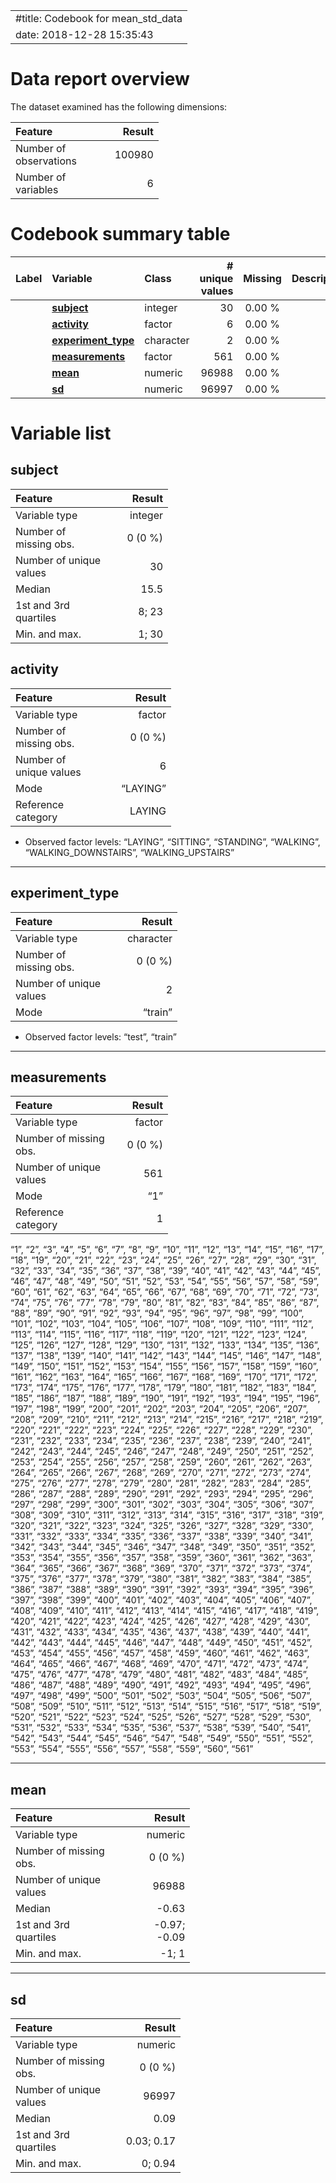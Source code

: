 -------
#title: Codebook for mean_std_data
date: 2018-12-28 15:35:43
---


# Data report overview
The dataset examined has the following dimensions:


---------------------------------
Feature                    Result
------------------------ --------
Number of observations     100980

Number of variables             6
---------------------------------




# Codebook summary table

-------------------------------------------------------------------------------
Label   Variable                 Class         # unique  Missing  Description  
                                                 values                        
------- ------------------------ ----------- ---------- --------- -------------
        **[subject]**            integer             30  0.00 %                

        **[activity]**           factor               6  0.00 %                

        **[experiment\_type]**   character            2  0.00 %                

        **[measurements]**       factor             561  0.00 %                

        **[mean]**               numeric          96988  0.00 %                

        **[sd]**                 numeric          96997  0.00 %                
-------------------------------------------------------------------------------




# Variable list
## subject

-----------------------------------
Feature                      Result
------------------------- ---------
Variable type               integer

Number of missing obs.      0 (0 %)

Number of unique values          30

Median                         15.5

1st and 3rd quartiles         8; 23

Min. and max.                 1; 30
-----------------------------------




## activity

------------------------------------
Feature                       Result
------------------------- ----------
Variable type                 factor

Number of missing obs.       0 (0 %)

Number of unique values            6

Mode                        "LAYING"

Reference category            LAYING
------------------------------------



- Observed factor levels: "LAYING", "SITTING", "STANDING", "WALKING", "WALKING_DOWNSTAIRS", "WALKING_UPSTAIRS"



---

## experiment\_type

-------------------------------------
Feature                        Result
------------------------- -----------
Variable type               character

Number of missing obs.        0 (0 %)

Number of unique values             2

Mode                          "train"
-------------------------------------



- Observed factor levels: "test", "train" 



---

## measurements

-----------------------------------
Feature                      Result
------------------------- ---------
Variable type                factor

Number of missing obs.      0 (0 %)

Number of unique values         561

Mode                            "1"

Reference category                1
-----------------------------------

"1", 
"2", "3", "4", "5", "6", "7", "8", "9", "10", "11", "12", "13", 
"14", "15", "16", "17", "18", "19", "20", "21", "22", "23", "24", 
"25", "26", "27", "28", "29", "30", "31", "32", "33", "34", "35", 
"36", "37", "38", "39", "40", "41", "42", "43", "44", "45", "46", 
"47", "48", "49", "50", "51", "52", "53", "54", "55", "56", "57", 
"58", "59", "60", "61", "62", "63", "64", "65", "66", "67", "68", 
"69", "70", "71", "72", "73", "74", "75", "76", "77", "78", "79", 
"80", "81", "82", "83", "84", "85", "86", "87", "88", "89", "90", 
"91", "92", "93", "94", "95", "96", "97", "98", "99", "100", 
"101", "102", "103", "104", "105", "106", "107", "108", "109", 
"110", "111", "112", "113", "114", "115", "116", "117", "118", 
"119", "120", "121", "122", "123", "124", "125", "126", "127", 
"128", "129", "130", "131", "132", "133", "134", "135", "136", 
"137", "138", "139", "140", "141", "142", "143", "144", "145", 
"146", "147", "148", "149", "150", "151", "152", "153", "154", 
"155", "156", "157", "158", "159", "160", "161", "162", "163", 
"164", "165", "166", "167", "168", "169", "170", "171", "172", 
"173", "174", "175", "176", "177", "178", "179", "180", "181", 
"182", "183", "184", "185", "186", "187", "188", "189", "190", 
"191", "192", "193", "194", "195", "196", "197", "198", "199", 
"200", "201", "202", "203", "204", "205", "206", "207", "208", 
"209", "210", "211", "212", "213", "214", "215", "216", "217", 
"218", "219", "220", "221", "222", "223", "224", "225", "226", 
"227", "228", "229", "230", "231", "232", "233", "234", "235", 
"236", "237", "238", "239", "240", "241", "242", "243", "244", 
"245", "246", "247", "248", "249", "250", "251", "252", "253", 
"254", "255", "256", "257", "258", "259", "260", "261", "262", 
"263", "264", "265", "266", "267", "268", "269", "270", "271", 
"272", "273", "274", "275", "276", "277", "278", "279", "280", 
"281", "282", "283", "284", "285", "286", "287", "288", "289", 
"290", "291", "292", "293", "294", "295", "296", "297", "298", 
"299", "300", "301", "302", "303", "304", "305", "306", "307", 
"308", "309", "310", "311", "312", "313", "314", "315", "316", 
"317", "318", "319", "320", "321", "322", "323", "324", "325", 
"326", "327", "328", "329", "330", "331", "332", "333", "334", 
"335", "336", "337", "338", "339", "340", "341", "342", "343", 
"344", "345", "346", "347", "348", "349", "350", "351", "352", 
"353", "354", "355", "356", "357", "358", "359", "360", "361", 
"362", "363", "364", "365", "366", "367", "368", "369", "370", 
"371", "372", "373", "374", "375", "376", "377", "378", "379", 
"380", "381", "382", "383", "384", "385", "386", "387", "388", 
"389", "390", "391", "392", "393", "394", "395", "396", "397", 
"398", "399", "400", "401", "402", "403", "404", "405", "406", 
"407", "408", "409", "410", "411", "412", "413", "414", "415", 
"416", "417", "418", "419", "420", "421", "422", "423", "424", 
"425", "426", "427", "428", "429", "430", "431", "432", "433", 
"434", "435", "436", "437", "438", "439", "440", "441", "442", 
"443", "444", "445", "446", "447", "448", "449", "450", "451", 
"452", "453", "454", "455", "456", "457", "458", "459", "460", 
"461", "462", "463", "464", "465", "466", "467", "468", "469", 
"470", "471", "472", "473", "474", "475", "476", "477", "478", 
"479", "480", "481", "482", "483", "484", "485", "486", "487", 
"488", "489", "490", "491", "492", "493", "494", "495", "496", 
"497", "498", "499", "500", "501", "502", "503", "504", "505", 
"506", "507", "508", "509", "510", "511", "512", "513", "514", 
"515", "516", "517", "518", "519", "520", "521", "522", "523", 
"524", "525", "526", "527", "528", "529", "530", "531", "532", 
"533", "534", "535", "536", "537", "538", "539", "540", "541", 
"542", "543", "544", "545", "546", "547", "548", "549", "550", 
"551", "552", "553", "554", "555", "556", "557", "558", "559", 
"560", "561"

---

## mean

<div class = "row">
<div class = "col-lg-8">

----------------------------------------
Feature                           Result
------------------------- --------------
Variable type                    numeric

Number of missing obs.           0 (0 %)

Number of unique values            96988

Median                             -0.63

1st and 3rd quartiles       -0.97; -0.09

Min. and max.                      -1; 1
----------------------------------------



---

## sd

<div class = "row">
<div class = "col-lg-8">

--------------------------------------
Feature                         Result
------------------------- ------------
Variable type                  numeric

Number of missing obs.         0 (0 %)

Number of unique values          96997

Median                            0.09

1st and 3rd quartiles       0.03; 0.17

Min. and max.                  0; 0.94
--------------------------------------
